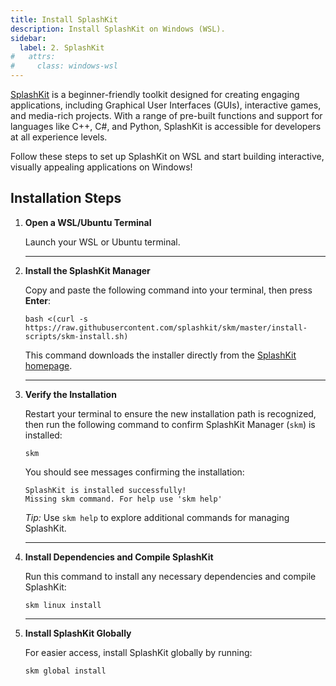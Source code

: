 ```yaml
---
title: Install SplashKit
description: Install SplashKit on Windows (WSL).
sidebar:
  label: 2. SplashKit
#   attrs:
#     class: windows-wsl
---
```



[SplashKit](https://splashkit.io) is a beginner-friendly toolkit designed for creating engaging applications, including Graphical User Interfaces (GUIs), interactive games, and media-rich projects. With a range of pre-built functions and support for languages like C++, C#, and Python, SplashKit is accessible for developers at all experience levels.

Follow these steps to set up SplashKit on WSL and start building interactive, visually appealing applications on Windows!

## Installation Steps

<Steps>

1. **Open a WSL/Ubuntu Terminal**  

   Launch your WSL or Ubuntu terminal.

   ---

2. **Install the SplashKit Manager**  

   Copy and paste the following command into your terminal, then press **Enter**:

    ```shell
    bash <(curl -s https://raw.githubusercontent.com/splashkit/skm/master/install-scripts/skm-install.sh)
    ```

    This command downloads the installer directly from the [SplashKit homepage](https://splashkit.io).

    ---

3. **Verify the Installation**

   Restart your terminal to ensure the new installation path is recognized, then run the following command to confirm SplashKit Manager (`skm`) is installed:

    ```shell
    skm
    ```

    You should see messages confirming the installation:

    ```shell
    SplashKit is installed successfully!
    Missing skm command. For help use 'skm help'
    ```

    *Tip:* Use `skm help` to explore additional commands for managing SplashKit.

    ---

4. **Install Dependencies and Compile SplashKit**
 
   Run this command to install any necessary dependencies and compile SplashKit:

    ```shell
    skm linux install
    ```

    ---

5. **Install SplashKit Globally**

   For easier access, install SplashKit globally by running:

    ```shell
    skm global install
    ```

</Steps>
